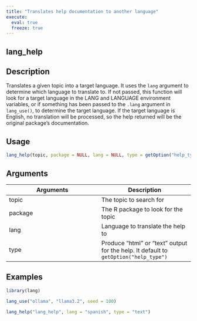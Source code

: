 ```yaml
---
title: "Translates help documentation to another language"
execute:
  eval: true
  freeze: true
---
```


## lang_help

## Description
Translates a given topic into a target language. It uses the `lang` argument to determine which language to translate to. If not passed, this function will look for a target language in the LANG and LANGUAGE environment variables, or if something has been passed to the `.lang` argument in `lang_use()`, to determine the target language. If the target language is English, no translation will be processed, so the help returned will be the original package's documentation.


## Usage
```r
lang_help(topic, package = NULL, lang = NULL, type = getOption("help_type"))
```

## Arguments
|Arguments|Description|
|---|---|
| topic | The topic to search for |
| package | The R package to look for the topic |
| lang | Language to translate the help to |
| type | Produce "html" or "text" output for the help. It default to `getOption("help_type")` |








## Examples
```r


library(lang)

lang_use("ollama", "llama3.2", seed = 100)

lang_help("lang_help", lang = "spanish", type = "text")



```
